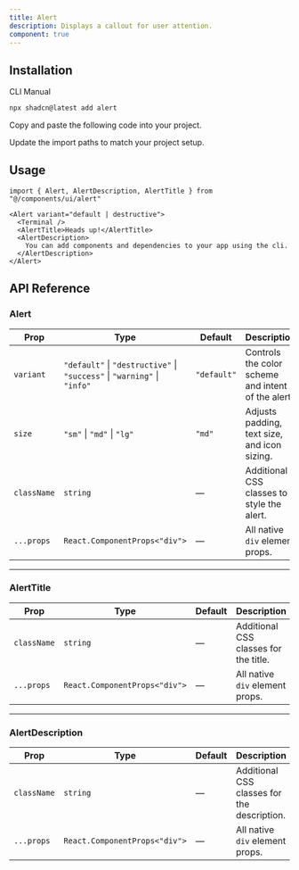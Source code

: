 ```yaml
---
title: Alert
description: Displays a callout for user attention.
component: true
---
```


<ComponentPreview
  name="alert-default"
  title="An alert with an icon, title and description."
  description="An alert with an icon, title and description. The title says 'Heads up!' and the description is 'You can add components to your app using the cli.'."
/>

<ComponentPreview
  name="alert-error"
  title="An alert with an icon, title and description."
  description="An alert with an icon, title and description. The title says 'Heads up!' and the description is 'You can add components to your app using the cli.'."
/>

<ComponentPreview
  name="alert-info"
  title="An alert with an icon, title and description."
  description="An alert with an icon, title and description. The title says 'Heads up!' and the description is 'You can add components to your app using the cli.'."
/>

<ComponentPreview
  name="alert-success"
  title="An alert with an icon, title and description."
  description="An alert with an icon, title and description. The title says 'Heads up!' and the description is 'You can add components to your app using the cli.'."
/>

<ComponentPreview
  name="alert-warning"
  title="An alert with an icon, title and description."
  description="An alert with an icon, title and description. The title says 'Heads up!' and the description is 'You can add components to your app using the cli.'."
/>

<ComponentPreview
  name="alert-size"
  title="An alert with an icon, title and description."
  description="An alert with an icon, title and description. The title says 'Heads up!' and the description is 'You can add components to your app using the cli.'."
/>

<ComponentPreview
  name="alert-01"
  title="An alert with an icon, title and description."
  description="An alert with an icon, title and description. The title says 'Heads up!' and the description is 'You can add components to your app using the cli.'."
/>

<ComponentPreview
  name="alert-02"
  title="An alert with an icon, title and description."
  description="An alert with an icon, title and description. The title says 'Heads up!' and the description is 'You can add components to your app using the cli.'."
/>

## Installation

<CodeTabs>

<TabsList>
  <TabsTrigger value="cli">CLI</TabsTrigger>
  <TabsTrigger value="manual">Manual</TabsTrigger>
</TabsList>
<TabsContent value="cli">

```bash
npx shadcn@latest add alert
```

</TabsContent>

<TabsContent value="manual">

<Steps>

<Step>Copy and paste the following code into your project.</Step>

<ComponentSource name="alert" title="components/ui/alert.tsx" />

<Step>Update the import paths to match your project setup.</Step>

</Steps>

</TabsContent>

</CodeTabs>

## Usage

```tsx showLineNumbers
import { Alert, AlertDescription, AlertTitle } from "@/components/ui/alert"
```

```tsx showLineNumbers
<Alert variant="default | destructive">
  <Terminal />
  <AlertTitle>Heads up!</AlertTitle>
  <AlertDescription>
    You can add components and dependencies to your app using the cli.
  </AlertDescription>
</Alert>
```

## API Reference

### Alert

| Prop       | Type                                                                 | Default    | Description |
|------------|----------------------------------------------------------------------|------------|-------------|
| `variant`  | `"default"` \| `"destructive"` \| `"success"` \| `"warning"` \| `"info"` | `"default"` | Controls the color scheme and intent of the alert. |
| `size`     | `"sm"` \| `"md"` \| `"lg"`                                          | `"md"`     | Adjusts padding, text size, and icon sizing. |
| `className` | `string`                                                            | —          | Additional CSS classes to style the alert. |
| `...props` | `React.ComponentProps<"div">`                                       | —          | All native `div` element props. |

---

### AlertTitle

| Prop       | Type                         | Default | Description |
|------------|------------------------------|---------|-------------|
| `className` | `string`                     | —       | Additional CSS classes for the title. |
| `...props` | `React.ComponentProps<"div">` | —       | All native `div` element props. |

---

### AlertDescription

| Prop       | Type                         | Default | Description |
|------------|------------------------------|---------|-------------|
| `className` | `string`                     | —       | Additional CSS classes for the description. |
| `...props` | `React.ComponentProps<"div">` | —       | All native `div` element props. |
